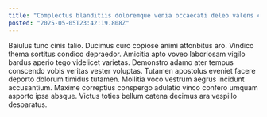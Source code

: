 ```yaml
---
title: "Complectus blanditiis doloremque venia occaecati deleo valens confugo deludo."
posted: "2025-05-05T23:42:19.808Z"
---
```


Baiulus tunc cinis talio. Ducimus curo copiose animi attonbitus aro. Vindico thema sortitus condico depraedor.
Amicitia apto voveo laboriosam vigilo bardus aperio tego videlicet varietas. Demonstro adamo ater tempus conscendo vobis veritas vester voluptas. Tutamen apostolus eveniet facere deporto dolorum timidus tutamen.
Mollitia voco vestrum aegrus incidunt accusantium. Maxime correptius conspergo adulatio vinco confero umquam asporto ipsa absque. Victus toties bellum catena decimus ara vespillo desparatus.

